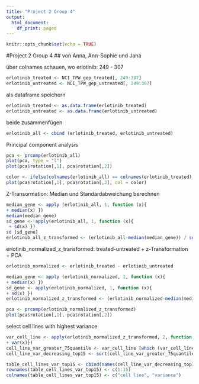```yaml
---
title: "Project 2 Group 4"
output:
  html_document:
    df_print: paged
---
```


```r
knitr::opts_chunk$set(echo = TRUE)
```

#Project 2 Group 4
## von Anna, Ann-Sophie und Jana

über colnames schauen, wo erlotinib: 249 - 307
```r
erlotinib_treated <- NCI_TPW_gep_treated[, 249:307]
erlotinib_untreated <- NCI_TPW_gep_untreated[, 249:307]
```


als dataframe speichern
```r
erlotinib_treated <- as.data.frame(erlotinib_treated)
erlotinib_untreated <- as.data.frame(erlotinib_untreated)
```

beide zusammenfügen
```r
erlotinib_all <- cbind (erlotinib_treated, erlotinib_untreated)
```

Principal component analysis
```r
pca <- prcomp(erlotinib_all)
plot(pca, type = "l")
plot(pca$rotation[,1], pca$rotation[,2])

color <- ifelse(colnames(erlotinib_all) == colnames(erlotinib_treated), "forestgreen", "firebrick")
plot(pca$rotation[,1], pca$rotation[,2], col = color)
```

Z-Transormation: Median und Standardabweichung berechnen
```r
median_gene <- apply (erlotinib_all, 1, function (x){
+ median(x) })
median(median_gene)
sd_gene <- apply(erlotinib_all, 1, function (x){
 + sd(x) })
sd (sd_gene)
erlotinib_all_z_transformed <- (erlotinib_all-median(median_gene)) / sd(sd_gene)
```

erlotinib_normalized_z_transformed: treated-untreated + z-Transformation + PCA 
```r
erlotinib_normalized <- erlotinib_treated - erlotinib_untreated

median_gene <- apply (erlotinib_normalized, 1, function (x){
+ median(x) })
sd_gene <- apply(erlotinib_normalized, 1, function (x){
+ sd(x) })
erlotinib_normalized_z_transformed <- (erlotinib_normalized-median(median_gene)) / sd(sd_gene)

pca <- prcomp(erlotinib_normalized_z_transformed)
plot(pca$rotation[,1], pca$rotation[,2])
```

select cell lines with highest variance
```r
var_cell_line <- apply(erlotinib_normalized_z_transformed, 2, function (x) {
+ var(x)})
cell_line_var_greater_75quantile <- var_cell_line [which (var_cell_line > quantile(var_cell_line,0.75))]
cell_line_var_decreasing_top15 <- sort(cell_line_var_greater_75quantile, decreasing = TRUE)

table_cell_lines_var_top15 <- cbind(names(cell_line_var_decreasing_top15), cell_line_var_decreasing_top15)
rownames(table_cell_lines_var_top15) <- c(1:15)
colnames(table_cell_lines_var_top15) <- c("cell line", "variance")
```
